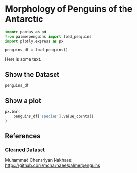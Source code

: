 # Morphology of Penguins of the Antarctic

```python
import pandas as pd
from palmerpenguins import load_penguins
import plotly.express as px

penguins_df = load_penguins()
```

Here is some text.

## Show the Dataset

```python
penguins_df
```

## Show a plot

```python
px.bar(
    penguins_df['species'].value_counts()
)
```

## References

### Cleaned Dataset

Muhammad Chenariyan Nakhaee: <https://github.com/mcnakhaee/palmerpenguins>
